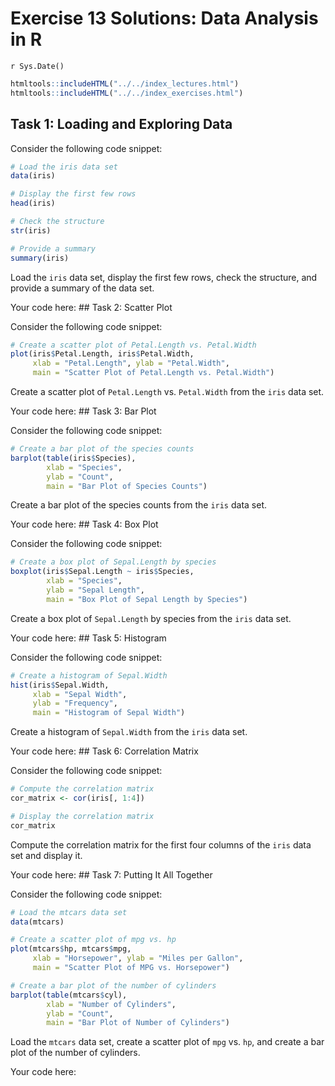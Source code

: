 # Exercise 13 Solutions: Data Analysis in R
`r Sys.Date()`

````r
htmltools::includeHTML("../../index_lectures.html")
htmltools::includeHTML("../../index_exercises.html")
````



## Task 1: Loading and Exploring Data

Consider the following code snippet:

```r
# Load the iris data set
data(iris)

# Display the first few rows
head(iris)

# Check the structure
str(iris)

# Provide a summary
summary(iris)
```

Load the `iris` data set, display the first few rows, check the structure,
and provide a summary of the data set.

Your code here:
## Task 2: Scatter Plot

Consider the following code snippet:

```r
# Create a scatter plot of Petal.Length vs. Petal.Width
plot(iris$Petal.Length, iris$Petal.Width,
     xlab = "Petal.Length", ylab = "Petal.Width",
     main = "Scatter Plot of Petal.Length vs. Petal.Width")
```

Create a scatter plot of `Petal.Length` vs. `Petal.Width` from the `iris`
data set.

Your code here:
## Task 3: Bar Plot

Consider the following code snippet:

```r
# Create a bar plot of the species counts
barplot(table(iris$Species),
        xlab = "Species",
        ylab = "Count",
        main = "Bar Plot of Species Counts")
```

Create a bar plot of the species counts from the `iris` data set.

Your code here:
## Task 4: Box Plot

Consider the following code snippet:

```r
# Create a box plot of Sepal.Length by species
boxplot(iris$Sepal.Length ~ iris$Species,
        xlab = "Species",
        ylab = "Sepal Length",
        main = "Box Plot of Sepal Length by Species")
```

Create a box plot of `Sepal.Length` by species from the `iris` data set.

Your code here:
## Task 5: Histogram

Consider the following code snippet:

```r
# Create a histogram of Sepal.Width
hist(iris$Sepal.Width,
     xlab = "Sepal Width",
     ylab = "Frequency",
     main = "Histogram of Sepal Width")
```

Create a histogram of `Sepal.Width` from the `iris` data set.

Your code here:
## Task 6: Correlation Matrix

Consider the following code snippet:

```r
# Compute the correlation matrix
cor_matrix <- cor(iris[, 1:4])

# Display the correlation matrix
cor_matrix
```

Compute the correlation matrix for the first four columns of the `iris` data
set and display it.

Your code here:
## Task 7: Putting It All Together

Consider the following code snippet:

```r
# Load the mtcars data set
data(mtcars)

# Create a scatter plot of mpg vs. hp
plot(mtcars$hp, mtcars$mpg,
     xlab = "Horsepower", ylab = "Miles per Gallon",
     main = "Scatter Plot of MPG vs. Horsepower")

# Create a bar plot of the number of cylinders
barplot(table(mtcars$cyl),
        xlab = "Number of Cylinders",
        ylab = "Count",
        main = "Bar Plot of Number of Cylinders")
```

Load the `mtcars` data set, create a scatter plot of `mpg` vs. `hp`, and
create a bar plot of the number of cylinders.

Your code here:
